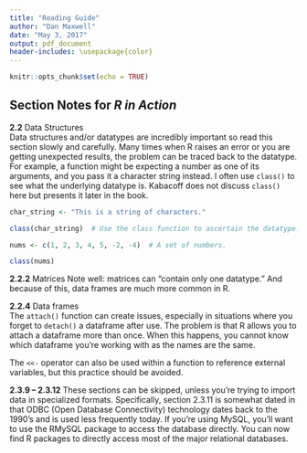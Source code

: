 ---
title: "Reading Guide"
author: "Dan Maxwell"
date: "May 3, 2017"
output: pdf_document 
header-includes: \usepackage{color}
---
  
```{r setup, include=FALSE}
knitr::opts_chunk$set(echo = TRUE)
```

## Section Notes for *R in Action* 

**2.2** Data Structures  
Data structures and/or datatypes are incredibly important so read this section slowly and carefully.  Many times when R raises an error or you are getting unexpected results, the problem can be traced back to the datatype.  For example, a function might be expecting a number as one of its arguments, and you pass it a character string instead. I often use `class()` to see what the underlying datatype is.  Kabacoff does not discuss `class()` here but presents it later in the book. \newline

```{r}
char_string <- "This is a string of characters."

class(char_string)  # Use the class function to ascertain the datatype.

nums <- c(1, 2, 3, 4, 5, -2, -4)  # A set of numbers.

class(nums) 
```

**2.2.2** Matrices
Note well: matrices can "contain only one datatype."  And because of this, data frames are much more common in R. \newline

**2.2.4** Data frames  
The `attach()` function can create issues, especially in situations where you forget to `detach()` a dataframe after use. The problem is that R allows you to attach a dataframe more than once.  When this happens, you cannot know which dataframe you're working with as the names are the same. \newline

The `<<-` operator can also be used within a function to reference external variables, but this practice should be avoided. \newline 

**2.3.9 -- 2.3.12**
These sections can be skipped, unless you're trying to import data in specialized formats.  Specifically, section 2.3.11 is somewhat dated in that ODBC (Open Database Connectivity) technology dates back to the 1990's and is used less frequently today.  If you're using MySQL, you'll want to use the RMySQL package to access the database directly.  You can now find R packages to directly access most of the major relational databases. \newline




